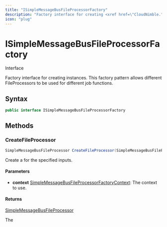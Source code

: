 ```yaml
---
title: "ISimpleMessageBusFileProcessorFactory"
description: "Factory interface for creating <xref href=\"CloudNimble."
icon: "plug"
---
```


# ISimpleMessageBusFileProcessorFactory

<Badge variant="outline">Interface</Badge>

Factory interface for creating <xref href="CloudNimble.SimpleMessageBus.Dispatch.Triggers.SimpleMessageBusFileProcessor" data-throw-if-not-resolved="false"></xref> instances. This factory pattern allows
different FileProcessors to be used for different job functions.

## Syntax

```csharp
public interface ISimpleMessageBusFileProcessorFactory
```

## Methods

### CreateFileProcessor

```csharp
SimpleMessageBusFileProcessor CreateFileProcessor(SimpleMessageBusFileProcessorFactoryContext context)
```

Create a <xref href="CloudNimble.SimpleMessageBus.Dispatch.Triggers.SimpleMessageBusFileProcessor" data-throw-if-not-resolved="false"></xref> for the specified inputs.

#### Parameters

- **context** [SimpleMessageBusFileProcessorFactoryContext](/api-reference/cloudnimble/simplemessagebus/dispatch/triggers/simplemessagebusfileprocessorfactorycontext): The context to use.

#### Returns

[SimpleMessageBusFileProcessor](/api-reference/cloudnimble/simplemessagebus/dispatch/triggers/simplemessagebusfileprocessor)

The <xref href="CloudNimble.SimpleMessageBus.Dispatch.Triggers.SimpleMessageBusFileProcessor" data-throw-if-not-resolved="false"></xref>


